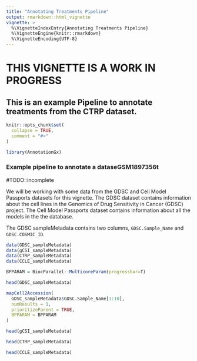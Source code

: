 ```yaml
---
title: "Annotating Treatments Pipeline"
output: rmarkdown::html_vignette
vignette: >
  %\VignetteIndexEntry{Annotating Treatments Pipeline}
  %\VignetteEngine{knitr::rmarkdown}
  %\VignetteEncoding{UTF-8}
---
```


# THIS VIGNETTE IS A WORK IN PROGRESS

## This is an example Pipeline to annotate treatments from the CTRP dataset. 

```r
knitr::opts_chunk$set(
  collapse = TRUE,
  comment = "#>"
)
```

```r
library(AnnotationGx)
```


### Example pipeline to annotate a dataseGSM1897356t
#TODO::incomplete

We will be working with some data from the GDSC and Cell Model Passports datasets 
for this vignette. The GDSC dataset contains information about the cell lines 
in the Genomics of Drug Sensitivity in Cancer (GDSC) project. The Cell Model
Passports dataset contains information about all the models in the the database.


The GDSC sampleMetadata contains two columns, `GDSC.Sample_Name` and `GDSC.COSMIC_ID`.
``` r
data(GDSC_sampleMetadata)
data(gCSI_sampleMetadata)
data(CTRP_sampleMetadata)
data(CCLE_sampleMetadata)
```

``` r
BPPARAM = BiocParallel::MulticoreParam(progressbar=T)
```

``` r

head(GDSC_sampleMetadata)

mapCell2Accession(
  GDSC_sampleMetadata$GDSC.Sample_Name[1:10],
  numResults = 1, 
  prioritizeParent = TRUE,
  BPPARAM = BPPARAM
)
```

``` r

head(gCSI_sampleMetadata)

```

``` r

head(CTRP_sampleMetadata)
```

``` r

head(CCLE_sampleMetadata)
```
